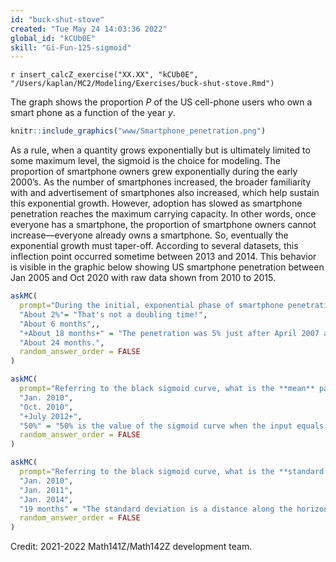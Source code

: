 ```yaml
---
id: "buck-shut-stove"
created: "Tue May 24 14:03:36 2022"
global_id: "kCUb0E"
skill: "Gi-Fun-125-sigmoid"
---
```


`r insert_calcZ_exercise("XX.XX", "kCUb0E", "/Users/kaplan/MC2/Modeling/Exercises/buck-shut-stove.Rmd")`

The graph shows the proportion $P$ of the US cell-phone users who own a smart phone as a function of the year $y$. 

```r
knitr::include_graphics("www/Smartphone_penetration.png")
```

As a rule, when a quantity grows exponentially but is ultimately limited to some maximum level, the sigmoid is the choice for modeling. The proportion of smartphone owners grew exponentially during the early 2000's. As the number of smartphones increased, the broader familiarity with and advertisement of smartphones also increased, which help sustain this exponential growth. However, adoption has slowed as smartphone penetration reaches the maximum carrying capacity. In other words, once everyone has a smartphone, the proportion of smartphone owners cannot increase---everyone already owns a smartphone. So, eventually the exponential growth must taper-off. According to several datasets, this inflection point occurred sometime between 2013 and 2014. This behavior is visible in the graphic below showing US smartphone penetration between Jan 2005 and Oct 2020 with raw data shown from 2010 to 2015.

```r
askMC(
  prompt="During the initial, exponential phase of smartphone penetration, what was the doubling time for penetration? (Note that the horizontal axis labels have 1/4 year inbetween them.)",
  "About 2%"= "That's not a doubling time!",
  "About 6 months",,
  "+About 18 months+" = "The penetration was 5% just after April 2007 and doubled to 10% by October 2008.",
  "About 24 months.",
  random_answer_order = FALSE
)
```

```r
askMC(
  prompt="Referring to the black sigmoid curve, what is the **mean** parameter?",
  "Jan. 2010",
  "Oct. 2010",
  "+July 2012+",
  "50%" = "50% is the value of the sigmoid curve when the input equals the mean parameter.",
  random_answer_order = FALSE
)
``` 

```r
askMC(
  prompt="Referring to the black sigmoid curve, what is the **standard deviation** parameter?",
  "Jan. 2010",
  "Jan. 2011", 
  "Jan. 2014",
  "19 months" = "The standard deviation is a distance along the horizontal axis. Such a distance is measured in months.",
  random_answer_order = FALSE
)
```

Credit: 2021-2022 Math141Z/Math142Z development team.


